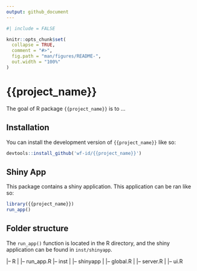 ```yaml
---
output: github_document
---
```


<!-- README.md is generated from README.Rmd. Please edit that file -->


<!-- Please keep this updated! You'll need to render `README.Rmd` regularly, to keep `README.md` up-to-date. `devtools::build_readme()` is handy for this. -->

```r
#| include = FALSE

knitr::opts_chunk$set(
  collapse = TRUE,
  comment = "#>",
  fig.path = "man/figures/README-",
  out.width = "100%"
)
```

# {{project_name}}

<!-- badges: start -->
<!-- badges: end -->

The goal of R package `{{project_name}}` is to ...

## Installation

You can install the development version of `{{project_name}}` like so:

``` r
devtools::install_github('wf-id/{{project_name}}')

```

## Shiny App

This package contains a shiny application. This application can be ran like so:

```r
library({{project_name}})
run_app()
```

## Folder structure

The `run_app()` function is located in the R directory, and the shiny application can be found in `inst/shinyapp`.

|-- R
|   |-- run_app.R
|-- inst
|   |-- shinyapp
|       |-- global.R
|       |-- server.R
|       |-- ui.R

